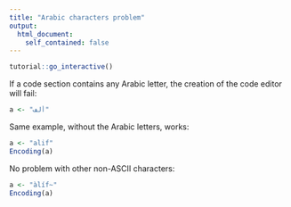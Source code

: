 ```yaml
---
title: "Arabic characters problem"
output: 
  html_document:
    self_contained: false
---
```


```r
tutorial::go_interactive()
```

If a code section contains any Arabic letter, the creation of the code editor will fail:

```r
a <- "ألف"
```

Same example, without the Arabic letters, works:

```r
a <- "alif"
Encoding(a)
```

No problem with other non-ASCII characters:

```r
a <- "àlíf~"
Encoding(a)
```
